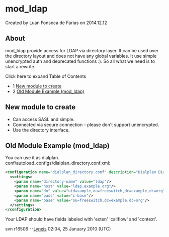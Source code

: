 
# mod_ldap 

 Created by  Luan Fonseca de Farias on 2014.12.12

## About

mod\_ldap provide access for LDAP via directory layer. It can be used over the directory layout and does not have any global variables. It use simple unencrypted auth and deprecated functions :). So all what we need is to start a rewrite.

Click here to expand Table of Contents

* 1 [New module to create](#new-module-to-create)
* 2 [Old Module Example (mod\_ldap)](#old-module-example-mod_ldap)

## New module to create

* Can access SASL and simple.
* Connected via secure connection - please don't support unencrypted.
* Use the directory interface.

## Old Module Example (mod_ldap)

You can use it as dialplan. conf/autoload\_configs/dialplan\_directory.conf.xml:

```xml
<configuration name="dialplan_directory.conf" description="Dialplan Directory">
  <settings>
    <param name="directory-name" value="ldap"/>
    <param name="host" value="ldap.example.org"/>
    <param name="dn" value="uid=sample,ou=freeswitch,dc=example,dc=org"/>
    <param name="pass" value="c-base"/>
    <param name="base" value="ou=freeswitch,dc=example,dc=org"/>
  </settings>
</configuration> 
```

Your LDAP should have fields labeled with 'exten' 'callflow' and 'context'.

  
svn r16506 --[Lynxis](https://wiki.freeswitch.org/index.php?title=User:Lynxis&action=edit&redlink=1 "User:Lynxis (page does not exist)") 02:04, 25 January 2010 (UTC)


